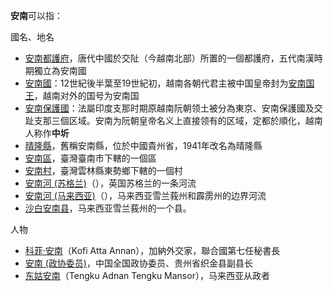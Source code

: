 '''安南'''可以指：
;國名、地名
*[[安南都護府|安南都護府]]，唐代中國於交阯（今越南北部）所置的一個都護府，五代南漢時期獨立為安南國
*[[大越|安南國]]：12世紀後半葉至19世紀初，越南各朝代君主被中国皇帝封为[[安南国王|安南国王]]，越南对外的国号为安南国
*[[安南保護國|安南保護國]]：法屬印度支那时期原越南阮朝领土被分為東京、安南保護國及交趾支那三個区域。安南为阮朝皇帝名义上直接领有的区域，定都於順化，越南人称作'''中圻'''
*[[晴隆縣|晴隆縣]]，舊稱安南縣，位於中國貴州省，1941年改名為晴隆縣
*[[安南區|安南區]]，臺灣臺南市下轄的一個區
*[[安南村|安南村]]，臺灣雲林縣東勢鄉下轄的一個村
*[[安南河_(苏格兰)|安南河 (苏格兰)]]（{{lang-en|River Annam}}），英国苏格兰的一条河流
*[[安南河_(马来西亚)|安南河 (马来西亚)]]（{{lang-ms|Sungai Bernam}}），马来西亚雪兰莪州和霹雳州的边界河流
*[[沙白安南县|沙白安南县]]，马来西亚雪兰莪州的一个县。
;人物
*[[科菲·安南|科菲·安南]]（Kofi Atta Annan），加納外交家，聯合國第七任秘書長
*[[安南_(政协委员)|安南 (政协委员)]]，中国全国政协委员、贵州省织金县副县长
*[[东姑安南|东姑安南]]（Tengku Adnan Tengku Mansor），马来西亚从政者
{{Disambig|Cat=二字消歧义}}